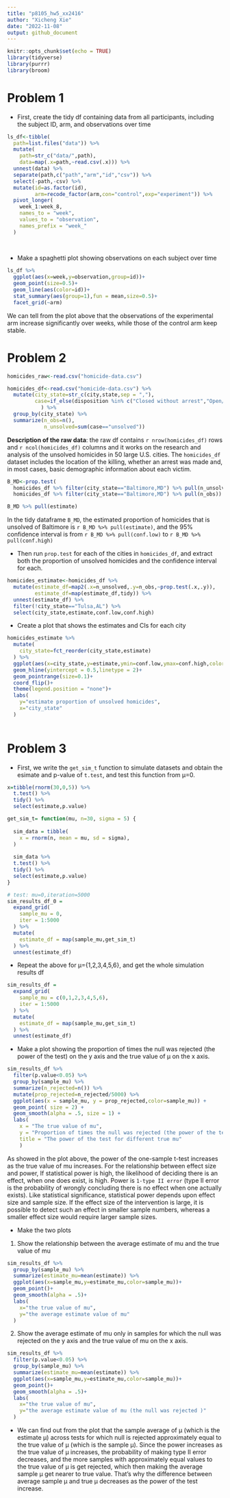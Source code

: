 ```yaml
---
title: "p8105_hw5_xx2416"
author: "Xicheng Xie"
date: "2022-11-08"
output: github_document
---
```


```r
knitr::opts_chunk$set(echo = TRUE)
library(tidyverse)
library(purrr)
library(broom)
```

# Problem 1

* First, create the tidy df containing data from all participants, including the subject ID, arm, and observations over time
```r
ls_df<-tibble(
  path=list.files("data")) %>%
  mutate(
    path=str_c("data/",path),
    data=map(.x=path,~read.csv(.x))) %>%
  unnest(data) %>% 
  separate(path,c("path","arm","id","csv")) %>% 
  select(-path,-csv) %>% 
  mutate(id=as.factor(id),
         arm=recode_factor(arm,con="control",exp="experiment")) %>% 
  pivot_longer(
    week_1:week_8,
    names_to = "week",
    values_to = "observation",
    names_prefix = "week_"
  )
  
  
```
* Make a spaghetti plot showing observations on each subject over time

```r
ls_df %>% 
  ggplot(aes(x=week,y=observation,group=id))+
  geom_point(size=0.5)+
  geom_line(aes(color=id))+
  stat_summary(aes(group=1),fun = mean,size=0.5)+
  facet_grid(~arm)
```

We can tell from the plot above that the observations of the experimental arm increase significantly over weeks, while those of the control arm keep stable.

# Problem 2

```r
homicides_raw<-read.csv("homicide-data.csv")

homicides_df<-read.csv("homicide-data.csv") %>% 
  mutate(city_state=str_c(city,state,sep = ","),
         case=if_else(disposition %in% c("Closed without arrest","Open/No arrest"),"unsolved","solved")
           ) %>% 
  group_by(city_state) %>% 
  summarize(n_obs=n(),
            n_unsolved=sum(case=="unsolved"))

```

**Description of the raw data**: the raw df contains `r nrow(homicides_df)` rows and `r ncol(homicides_df)` columns and it works on the research and analysis of the unsolved homicides in 50 large U.S. cities. The `homicides_df` dataset includes the location of the killing, whether an arrest was made and, in most cases, basic demographic information about each victim.

```r
B_MD<-prop.test(
  homicides_df %>% filter(city_state=="Baltimore,MD") %>% pull(n_unsolved),
  homicides_df %>% filter(city_state=="Baltimore,MD") %>% pull(n_obs)) %>% tidy()

B_MD %>% pull(estimate)
```
In the tidy dataframe `B_MD`, the estimated proportion of homicides that is unsolved of Baltimore is `r B_MD %>% pull(estimate)`, and the 95% confidence interval is from `r B_MD %>% pull(conf.low)` to `r B_MD %>% pull(conf.high)`

* Then run `prop.test` for each of the cities in `homicides_df`, and extract both the proportion of unsolved homicides and the confidence interval for each.

```r
homicides_estimate<-homicides_df %>% 
  mutate(estimate_df=map2(.x=n_unsolved,.y=n_obs,~prop.test(.x,.y)),
         estimate_df=map(estimate_df,tidy)) %>% 
  unnest(estimate_df) %>%
  filter(!city_state=="Tulsa,AL") %>% 
  select(city_state,estimate,conf.low,conf.high)
```

* Create a plot that shows the estimates and CIs for each city
```r
homicides_estimate %>%
  mutate(
    city_state=fct_reorder(city_state,estimate)
  ) %>% 
  ggplot(aes(x=city_state,y=estimate,ymin=conf.low,ymax=conf.high,color=city_state))+
  geom_hline(yintercept = 0.5,linetype = 2)+
  geom_pointrange(size=0.1)+
  coord_flip()+
  theme(legend.position = "none")+
  labs(
    y="estimate proportion of unsolved homicides",
    x="city_state"
  )
  
```

# Problem 3

* First, we write the `get_sim_t` function to simulate datasets and obtain the esimate and p-value of `t.test`, and test this function from µ=0. 
```r
x=tibble(rnorm(30,0,5)) %>% 
  t.test() %>% 
  tidy() %>% 
  select(estimate,p.value)

get_sim_t= function(mu, n=30, sigma = 5) {
  
  sim_data = tibble(
    x = rnorm(n, mean = mu, sd = sigma),
  )
  
  sim_data %>%
  t.test() %>% 
  tidy() %>% 
  select(estimate,p.value)
}

# test: mu=0,iteration=5000
sim_results_df_0 = 
  expand_grid(
    sample_mu = 0,
    iter = 1:5000
  ) %>% 
  mutate(
    estimate_df = map(sample_mu,get_sim_t)
  ) %>% 
  unnest(estimate_df)
```

* Repeat the above for µ={1,2,3,4,5,6}, and get the whole simulation results df
```r
sim_results_df = 
  expand_grid(
    sample_mu = c(0,1,2,3,4,5,6),
    iter = 1:5000
  ) %>% 
  mutate(
    estimate_df = map(sample_mu,get_sim_t)
  ) %>% 
  unnest(estimate_df)
```

* Make a plot showing the proportion of times the null was rejected (the power of the test) on the y axis and the true value of µ on the x axis.

```r
sim_results_df %>%
  filter(p.value<0.05) %>% 
  group_by(sample_mu) %>% 
  summarize(n_rejected=n()) %>% 
  mutate(prop_rejected=n_rejected/5000) %>% 
  ggplot(aes(x = sample_mu, y = prop_rejected,color=sample_mu)) +
  geom_point( size = 2) +
  geom_smooth(alpha = .5, size = 1) +
  labs(
    x = "The true value of mu",
    y = "Proportion of times the null was rejected (the power of the test)",
    title = "The power of the test for different true mu"
    )
```
As showed in the plot above, the power of the one-sample t-test increases as the true value of mu increases.
For the relationship between effect size and power, If statistical power is high, the likelihood of deciding there is an effect, when one does exist, is high. Power is `1-type II error` (type II error is the probability of wrongly concluding there is no effect when one actually exists). Like statistical significance, statistical power depends upon effect size and sample size. If the effect size of the intervention is large, it is possible to detect such an effect in smaller sample numbers, whereas a smaller effect size would require larger sample sizes. 

* Make the two plots
1. Show the relationship between the average estimate of mu and the true value of mu
```r
sim_results_df %>% 
  group_by(sample_mu) %>% 
  summarize(estimate_mu=mean(estimate)) %>%
  ggplot(aes(x=sample_mu,y=estimate_mu,color=sample_mu))+
  geom_point()+
  geom_smooth(alpha = .5)+
  labs(
    x="the true value of mu",
    y="the average estimate value of mu"
  )
```
2.  Show the average estimate of mu only in samples for which the null was rejected on the y axis and the true value of mu on the x axis.
```r
sim_results_df %>% 
  filter(p.value<0.05) %>% 
  group_by(sample_mu) %>% 
  summarize(estimate_mu=mean(estimate)) %>%
  ggplot(aes(x=sample_mu,y=estimate_mu,color=sample_mu))+
  geom_point()+
  geom_smooth(alpha = .5)+
  labs(
    x="the true value of mu",
    y="the average estimate value of mu (the null was rejected )"
  )
```

* We can find out from the plot that the sample average of µ (which is the estimate µ) across tests for which null is rejected approximately equal to the true value of µ (which is the sample µ). Since the power increases as the true value of µ increases, the probability of making type II error decreases, and the more samples with approximately equal values to the true value of µ is get rejected, which then making the average sample µ get nearer to true value. That's why  the difference between average sample µ and true µ decreases as the power of the test increase. 

